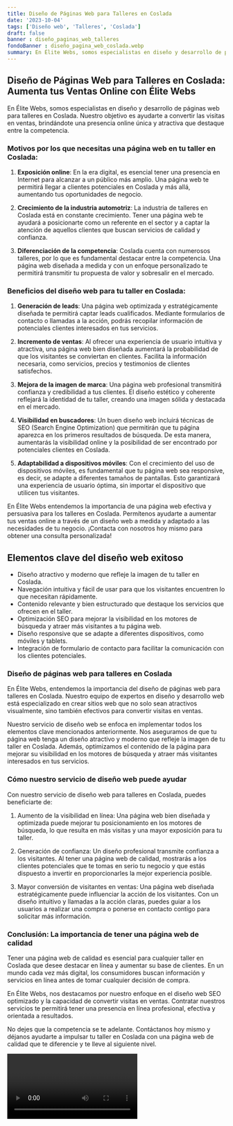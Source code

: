 ```yaml
---
title: Diseño de Páginas Web para Talleres en Coslada
date: '2023-10-04'
tags: ['Diseño web', 'Talleres', 'Coslada']
draft: false
banner : diseño_paginas_web_talleres
fondoBanner : diseño_pagina_web_coslada.webp
summary: En Élite Webs, somos especialistas en diseño y desarrollo de páginas web para talleres en Coslada. Nuestro objetivo es ayudarte a convertir las visitas en ventas, brindándote una presencia online única y atractiva que destaque entre la competencia.
---
```


## Diseño de Páginas Web para Talleres en Coslada: Aumenta tus Ventas Online con Élite Webs

En Élite Webs, somos especialistas en diseño y desarrollo de páginas web para talleres en Coslada. Nuestro objetivo es ayudarte a convertir las visitas en ventas, brindándote una presencia online única y atractiva que destaque entre la competencia.

### Motivos por los que necesitas una página web en tu taller en Coslada:

1. **Exposición online**: En la era digital, es esencial tener una presencia en Internet para alcanzar a un público más amplio. Una página web te permitirá llegar a clientes potenciales en Coslada y más allá, aumentando tus oportunidades de negocio.

2. **Crecimiento de la industria automotriz**: La industria de talleres en Coslada está en constante crecimiento. Tener una página web te ayudará a posicionarte como un referente en el sector y a captar la atención de aquellos clientes que buscan servicios de calidad y confianza.

3. **Diferenciación de la competencia**: Coslada cuenta con numerosos talleres, por lo que es fundamental destacar entre la competencia. Una página web diseñada a medida y con un enfoque personalizado te permitirá transmitir tu propuesta de valor y sobresalir en el mercado.

### Beneficios del diseño web para tu taller en Coslada:

1. **Generación de leads**: Una página web optimizada y estratégicamente diseñada te permitirá captar leads cualificados. Mediante formularios de contacto o llamadas a la acción, podrás recopilar información de potenciales clientes interesados en tus servicios.

2. **Incremento de ventas**: Al ofrecer una experiencia de usuario intuitiva y atractiva, una página web bien diseñada aumentará la probabilidad de que los visitantes se conviertan en clientes. Facilita la información necesaria, como servicios, precios y testimonios de clientes satisfechos.

3. **Mejora de la imagen de marca**: Una página web profesional transmitirá confianza y credibilidad a tus clientes. El diseño estético y coherente reflejará la identidad de tu taller, creando una imagen sólida y destacada en el mercado.

4. **Visibilidad en buscadores**: Un buen diseño web incluirá técnicas de SEO (Search Engine Optimization) que permitirán que tu página aparezca en los primeros resultados de búsqueda. De esta manera, aumentarás la visibilidad online y la posibilidad de ser encontrado por potenciales clientes en Coslada.

5. **Adaptabilidad a dispositivos móviles**: Con el crecimiento del uso de dispositivos móviles, es fundamental que tu página web sea responsive, es decir, se adapte a diferentes tamaños de pantallas. Esto garantizará una experiencia de usuario óptima, sin importar el dispositivo que utilicen tus visitantes.

En Élite Webs entendemos la importancia de una página web efectiva y persuasiva para los talleres en Coslada. Permítenos ayudarte a aumentar tus ventas online a través de un diseño web a medida y adaptado a las necesidades de tu negocio. ¡Contacta con nosotros hoy mismo para obtener una consulta personalizada!

<GifSeo />

<Cta />

## Elementos clave del diseño web exitoso

- Diseño atractivo y moderno que refleje la imagen de tu taller en Coslada.
- Navegación intuitiva y fácil de usar para que los visitantes encuentren lo que necesitan rápidamente.
- Contenido relevante y bien estructurado que destaque los servicios que ofrecen en el taller.
- Optimización SEO para mejorar la visibilidad en los motores de búsqueda y atraer más visitantes a tu página web.
- Diseño responsive que se adapte a diferentes dispositivos, como móviles y tablets.
- Integración de formulario de contacto para facilitar la comunicación con los clientes potenciales.

### Diseño de páginas web para talleres en Coslada

En Élite Webs, entendemos la importancia del diseño de páginas web para talleres en Coslada. Nuestro equipo de expertos en diseño y desarrollo web está especializado en crear sitios web que no solo sean atractivos visualmente, sino también efectivos para convertir visitas en ventas.

Nuestro servicio de diseño web se enfoca en implementar todos los elementos clave mencionados anteriormente. Nos aseguramos de que tu página web tenga un diseño atractivo y moderno que refleje la imagen de tu taller en Coslada. Además, optimizamos el contenido de la página para mejorar su visibilidad en los motores de búsqueda y atraer más visitantes interesados en tus servicios.

### Cómo nuestro servicio de diseño web puede ayudar

Con nuestro servicio de diseño web para talleres en Coslada, puedes beneficiarte de:

1. Aumento de la visibilidad en línea: Una página web bien diseñada y optimizada puede mejorar tu posicionamiento en los motores de búsqueda, lo que resulta en más visitas y una mayor exposición para tu taller.

2. Generación de confianza: Un diseño profesional transmite confianza a los visitantes. Al tener una página web de calidad, mostrarás a los clientes potenciales que te tomas en serio tu negocio y que estás dispuesto a invertir en proporcionarles la mejor experiencia posible.

3. Mayor conversión de visitantes en ventas: Una página web diseñada estratégicamente puede influenciar la acción de los visitantes. Con un diseño intuitivo y llamadas a la acción claras, puedes guiar a los usuarios a realizar una compra o ponerse en contacto contigo para solicitar más información.

### Conclusión: La importancia de tener una página web de calidad

Tener una página web de calidad es esencial para cualquier taller en Coslada que desee destacar en línea y aumentar su base de clientes. En un mundo cada vez más digital, los consumidores buscan información y servicios en línea antes de tomar cualquier decisión de compra.

En Élite Webs, nos destacamos por nuestro enfoque en el diseño web SEO optimizado y la capacidad de convertir visitas en ventas. Contratar nuestros servicios te permitirá tener una presencia en línea profesional, efectiva y orientada a resultados.

No dejes que la competencia se te adelante. Contáctanos hoy mismo y déjanos ayudarte a impulsar tu taller en Coslada con una página web de calidad que te diferencie y te lleve al siguiente nivel.

<Video />

<CtaBot job='Talleres' city='Coslada'/>

<Gmaps query='Coslada+españa+maps' />
